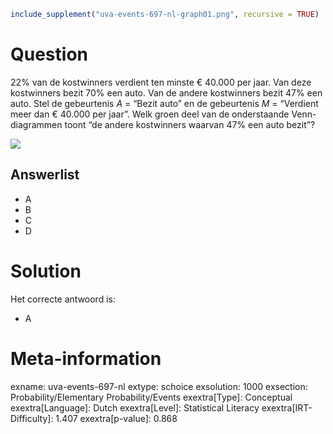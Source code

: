 ```r
include_supplement("uva-events-697-nl-graph01.png", recursive = TRUE)
```

Question
========

22% van de kostwinners verdient ten minste € 40.000 per jaar. Van deze
kostwinners bezit 70% een auto. Van de andere kostwinners bezit 47% een
auto. Stel de gebeurtenis *A* = "Bezit auto" en de gebeurtenis *M* =
"Verdient meer dan € 40.000 per jaar". Welk groen deel van de
onderstaande Venn-diagrammen toont "de andere kostwinners waarvan 47%
een auto bezit"?

![](uva-events-697-nl-graph01.png)

Answerlist
----------

* A
* B
* C
* D

Solution
========

Het correcte antwoord is: 

* A

Meta-information
================
exname: uva-events-697-nl
extype: schoice
exsolution: 1000
exsection: Probability/Elementary Probability/Events
exextra[Type]: Conceptual
exextra[Language]: Dutch
exextra[Level]: Statistical Literacy
exextra[IRT-Difficulty]: 1.407
exextra[p-value]: 0.868
